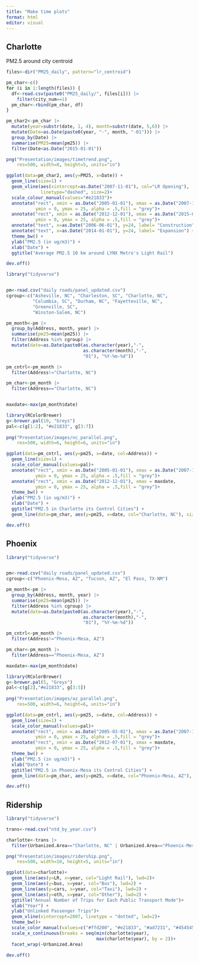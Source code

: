 ```yaml
---
title: "Make time plots"
format: html
editor: visual
---
```


## Charlotte

PM2.5 around city centroid

```r
files<-dir("PM25_daily", pattern="lr_centroid")

pm_char<-c()
for (i in 1:length(files)) {
  df<-read.csv(paste0("PM25_daily/", files[i])) |>
    filter(city_num==1)
  pm_char<-rbind(pm_char, df)
}

pm_char2<-pm_char |>
  mutate(year=substr(date, 1, 4), month=substr(date, 5,6)) |>
  mutate(Date=as.Date(paste0(year, "-", month, "-01"))) |>
  group_by(Date) |>
  summarise(PM25=mean(pm25)) |>
  filter(Date<as.Date("2015-01-01"))
```

```r

png("Presentation/images/timetrend.png", 
    res=500, width=8, height=5, units="in")

ggplot(data=pm_char2, aes(y=PM25, x=Date)) + 
  geom_line(size=1) + 
  geom_vline(aes(xintercept=as.Date("2007-11-01"), col="LR Opening"), 
             linetype="dashed", size=2)+
  scale_colour_manual(values="#e21833")+
  annotate("rect", xmin = as.Date("2005-01-01"), xmax = as.Date("2007-11-01"), 
           ymin = 0, ymax = 25, alpha = .5,fill = "grey")+
  annotate("rect", xmin = as.Date("2012-12-01"), xmax = as.Date("2015-01-01"), 
           ymin = 0, ymax = 25, alpha = .5,fill = "grey")+
  annotate("text", x=as.Date("2006-06-01"), y=24, label= "Construction") +
  annotate("text", x=as.Date("2014-01-01"), y=24, label= "Expansion") +
  theme_bw() + 
  ylab("PM2.5 (in ug/m3)") + 
  xlab("Date") + 
  ggtitle("Average PM2.5 10 km around LYNX Metro's Light Rail")

dev.off()
```

```r
library("tidyverse")


pm<-read.csv("daily roads/panel_updated.csv")
cgroup<-c("Asheville, NC", "Charleston, SC", "Charlotte, NC",
          "Columbia, SC", "Durham, NC", "Fayetteville, NC", 
          "Greenville, SC", 
          "Winston-Salem, NC")

pm_month<-pm |>
  group_by(Address, month, year) |>
  summarise(pm25=mean(pm25)) |>
  filter(Address %in% cgroup) |>
  mutate(date=as.Date(paste0(as.character(year),"-",
                             as.character(month),"-",
                             "01"), "%Y-%m-%d"))

pm_cntrl<-pm_month |>
  filter(Address!="Charlotte, NC")

pm_char<-pm_month |>
  filter(Address=="Charlotte, NC")


maxdate<-max(pm_month$date)

library(RColorBrewer)
g<-brewer.pal(10, "Greys")
pal<-c(g[1:2], "#e21833", g[3:7])
  
png("Presentation/images/nc_parallel.png", 
    res=500, width=6, height=6, units="in")

ggplot(data=pm_cntrl, aes(y=pm25, x=date, col=Address)) + 
  geom_line(size=1) + 
  scale_color_manual(values=pal)+
  annotate("rect", xmin = as.Date("2005-01-01"), xmax = as.Date("2007-11-01"), 
           ymin = 0, ymax = 25, alpha = .5,fill = "grey")+
  annotate("rect", xmin = as.Date("2012-12-01"), xmax = maxdate, 
           ymin = 0, ymax = 25, alpha = .5,fill = "grey")+
  theme_bw() + 
  ylab("PM2.5 (in ug/m3)") + 
  xlab("Date") + 
  ggtitle("PM2.5 in Charlotte its Control Cities") + 
  geom_line(data=pm_char, aes(y=pm25, x=date, col="Charlotte, NC"), size=0.7) 

dev.off()
```

## Phoenix

```r
library("tidyverse")


pm<-read.csv("daily roads/panel_updated.csv")
cgroup<-c("Phoenix-Mesa, AZ", "Tucson, AZ", "El Paso, TX-NM")

pm_month<-pm |>
  group_by(Address, month, year) |>
  summarise(pm25=mean(pm25)) |>
  filter(Address %in% cgroup) |>
  mutate(date=as.Date(paste0(as.character(year),"-",
                             as.character(month),"-",
                             "01"), "%Y-%m-%d"))

pm_cntrl<-pm_month |>
  filter(Address!="Phoenix-Mesa, AZ")

pm_char<-pm_month |>
  filter(Address=="Phoenix-Mesa, AZ")

maxdate<-max(pm_month$date)

library(RColorBrewer)
g<-brewer.pal(5, "Greys")
pal<-c(g[2],"#e21833", g[3:5])
  
png("Presentation/images/az_parallel.png", 
    res=500, width=6, height=6, units="in")

ggplot(data=pm_cntrl, aes(y=pm25, x=date, col=Address)) + 
  geom_line(size=1) + 
  scale_color_manual(values=pal)+
  annotate("rect", xmin = as.Date("2005-03-01"), xmax = as.Date("2007-11-01"), 
           ymin = 0, ymax = 25, alpha = .5,fill = "grey")+
  annotate("rect", xmin = as.Date("2012-07-01"), xmax = maxdate, 
           ymin = 0, ymax = 25, alpha = .5,fill = "grey")+
  theme_bw() + 
  ylab("PM2.5 (in ug/m3)") + 
  xlab("Date") + 
  ggtitle("PM2.5 in Phoenix-Mesa its Control Cities") + 
  geom_line(data=pm_char, aes(y=pm25, x=date, col="Phoenix-Mesa, AZ"), size=0.7) 

dev.off()
```

## Ridership

```r
library("tidyverse")

trans<-read.csv("ntd_by_year.csv") 

charlotte<-trans |>
  filter(Urbanized.Area=="Charlotte, NC" | Urbanized.Area=="Phoenix-Mesa, AZ") 

png("Presentation/images/ridership.png", 
    res=500, width=10, height=5, units="in")

ggplot(data=charlotte)+
  geom_line(aes(y=LR, x=year, col="Light Rail"), lwd=2)+
  geom_line(aes(y=bus, x=year, col="Bus"), lwd=2) + 
  geom_line(aes(y=cars, x=year, col="Taxi"), lwd=2) + 
  geom_line(aes(y=oth, x=year, col="Other"), lwd=2) + 
  ggtitle("Annual Number of Trips for Each Public Transport Mode")+
  xlab("Year") +
  ylab("Unlinked Passenger Trips")+
  geom_vline(xintercept=2007, linetype = "dotted", lwd=2)+
  theme_bw()+
  scale_color_manual(values=c("#ffd200", "#e21833", "#ad7231", "#454545"))+
  scale_x_continuous(breaks = seq(min(charlotte$year), 
                                  max(charlotte$year), by = 2))+
  facet_wrap(~Urbanized.Area)

dev.off()
```
